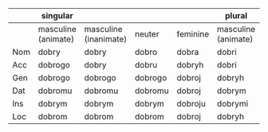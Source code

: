 |           | singular                 |                         |             |         | plural                  |                         |             |         |
| --------- | ------------------------ | ----------------------- | ----------- | ------- | ----------------------- | ----------------------- | ---------- | ------- |
|           | masculine<br>(animate)   | masculine<br>(inanimate) | neuter      | feminine | masculine<br>(animate)  | masculine<br>(inanimate) | neuter      | feminine |
| Nom       | dobry                    | dobry                   | dobro       | dobra   | dobri                   | dobri                   | dobre       | dobre   |
| Acc       | dobrogo                  | dobry                   | dobru       | dobryh   | dobri                   | dobri                   | dobre       | dobre   |
| Gen       | dobrogo                  | dobrogo              | dobrogo   | dobroj | dobryh              | dobryh              | dobryh   | dobryh |
| Dat       | dobromu                  | dobromu              | dobromu   | dobroj | dobrym              | dobrym              | dobrym   | dobrym |
| Ins       | dobrym                   | dobrym                   | dobrym       | dobroju | dobrymi               | dobrymi               | dobrymi       | dobrymi |
| Loc       | dobrom                   | dobrom                   | dobrom       | dobroj | dobryh              | dobryh              | dobryh   | dobryh |